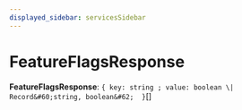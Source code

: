 ```yaml
---
displayed_sidebar: servicesSidebar
---
```



# FeatureFlagsResponse

 **FeatureFlagsResponse**: ``{ key: string ; value: boolean \| Record&#60;string, boolean&#62;  }``[]
